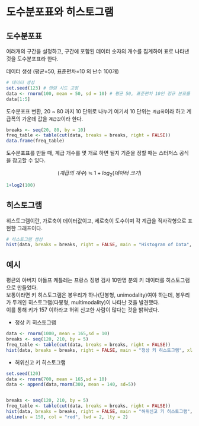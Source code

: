 # 도수분포표와 히스토그램

## 도수분포표

여러개의 구간을 설정하고, 구간에 포함된 데이터 숫자의 개수를 집계하여 표로 나타낸 것을 도수분포표라 한다.

데이터 생성 (평균=50, 표준편차=10 의 난수 100개)
 
```r
# 데이터 생성
set.seed(123) # 랜덤 시드 고정
data <- rnorm(100, mean = 50, sd = 10) # 평균 50, 표준편차 10인 정규 분포를 따르는 데이터 100개 생성
data[1:5]
```

도수분포표 변환, 20 ~ 80 까지 10 단위로 나누기 여기서 10 단위는 `계급폭`이라 하고 계급폭의 가운데 값을 `계급값`이라 한다. 

```r
breaks <- seq(20, 80, by = 10)
freq_table <- table(cut(data, breaks = breaks, right = FALSE))
data.frame(freq_table)
```

도수분포표를 만들 때, 계급 개수를 몇 개로 하면 될지 기준을 정할 때는 스터저스 공식을 참고할 수 있다.

$$(계급의\ 개수)\ \fallingdotseq\ 1+log_2 (데이터\ 크기)$$

```r
1+log2(100)
```


## 히스토그램

히스토그램이란, 가로축이 데이터값이고, 세로축이 도수이며 각 계급을 직사각형으로 표현한 그래프이다.

```r
# 히스토그램 생성
hist(data, breaks = breaks, right = FALSE, main = "Histogram of Data", xlab = "Value", ylab = "Frequency")
```


## 예시

평균의 아버지 아돌프 케틀레는 프랑스 징병 검사 10만명 분의 키 데이터를 히스토그램으로 만들었다.<br>보통이라면 키 히스토그램은 봉우리가 하나(단봉형, unimodality)여야 하는데, 봉우리가 두개인 히스토그램(다봉형, multimodality)이 나타난 것을 발견했다.<br>이를 통해 키가 157 이하라고 허위 신고한 사람이 많다는 것을 밝혀냈다.

- 정상 키 히스토그램

```r
data <- rnorm(1000, mean = 165,sd = 10)
breaks <- seq(120, 210, by = 5)
freq_table <- table(cut(data, breaks = breaks, right = FALSE))
hist(data, breaks = breaks, right = FALSE, main = "정상 키 히스토그램", xlab = "키", ylab = "빈도")
```

- 허위신고 키 히스토그램

```r
set.seed(120)
data <- rnorm(700, mean = 165,sd = 10)
data <- append(data,rnorm(300, mean = 140, sd=5))


breaks <- seq(120, 210, by = 5)
freq_table <- table(cut(data, breaks = breaks, right = FALSE))
hist(data, breaks = breaks, right = FALSE, main = "허위신고 키 히스토그램", xlab = "키", ylab = "빈도")
abline(v = 150, col = "red", lwd = 2, lty = 2)
```



